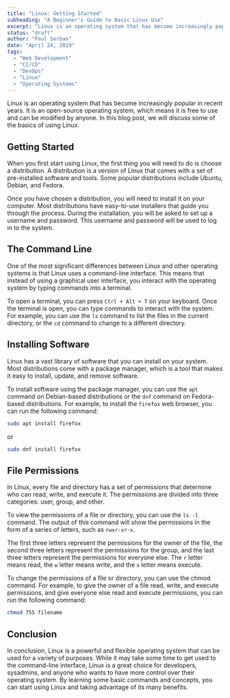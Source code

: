 ```yaml
---
title: "Linux: Getting Started"
subheading: "A Beginner's Guide to Basic Linux Use"
excerpt: "Linux is an operating system that has become increasingly popular in recent years. It is an open-source operating system, which means it is free to use and can be modified by anyone. In this blog post, we will discuss some of the basics of using Linux."
status: "draft"
author: "Paul Serban"
date: "April 24, 2019"
tags:
  - "Web Development"
  - "CI/CD"
  - "DevOps"
  - "Linux"
  - "Operating Systems"
---
```


Linux is an operating system that has become increasingly popular in recent years. It is an open-source operating system, which means it is free to use and can be modified by anyone. In this blog post, we will discuss some of the basics of using Linux.

## Getting Started
When you first start using Linux, the first thing you will need to do is choose a distribution. A distribution is a version of Linux that comes with a set of pre-installed software and tools. Some popular distributions include Ubuntu, Debian, and Fedora.

Once you have chosen a distribution, you will need to install it on your computer. Most distributions have easy-to-use installers that guide you through the process. During the installation, you will be asked to set up a username and password. This username and password will be used to log in to the system.

## The Command Line
One of the most significant differences between Linux and other operating systems is that Linux uses a command-line interface. This means that instead of using a graphical user interface, you interact with the operating system by typing commands into a terminal.

To open a terminal, you can press `Ctrl + Alt + T` on your keyboard. Once the terminal is open, you can type commands to interact with the system. For example, you can use the `ls` command to list the files in the current directory, or the `cd` command to change to a different directory.

## Installing Software
Linux has a vast library of software that you can install on your system. Most distributions come with a package manager, which is a tool that makes it easy to install, update, and remove software.

To install software using the package manager, you can use the `apt` command on Debian-based distributions or the `dnf` command on Fedora-based distributions. For example, to install the `firefox` web browser, you can run the following command:

```bash
sudo apt install firefox
```

or

```bash
sudo dnf install firefox
```

## File Permissions
In Linux, every file and directory has a set of permissions that determine who can read, write, and execute it. The permissions are divided into three categories: user, group, and other.

To view the permissions of a file or directory, you can use the `ls -l` command. The output of this command will show the permissions in the form of a series of letters, such as `rwxr-xr-x`.

The first three letters represent the permissions for the owner of the file, the second three letters represent the permissions for the group, and the last three letters represent the permissions for everyone else. The `r` letter means read, the `w` letter means write, and the `x` letter means execute.

To change the permissions of a file or directory, you can use the chmod command. For example, to give the owner of a file read, write, and execute permissions, and give everyone else read and execute permissions, you can run the following command:

```bash
chmod 755 filename
```

## Conclusion
In conclusion, Linux is a powerful and flexible operating system that can be used for a variety of purposes. While it may take some time to get used to the command-line interface, Linux is a great choice for developers, sysadmins, and anyone who wants to have more control over their operating system. By learning some basic commands and concepts, you can start using Linux and taking advantage of its many benefits.